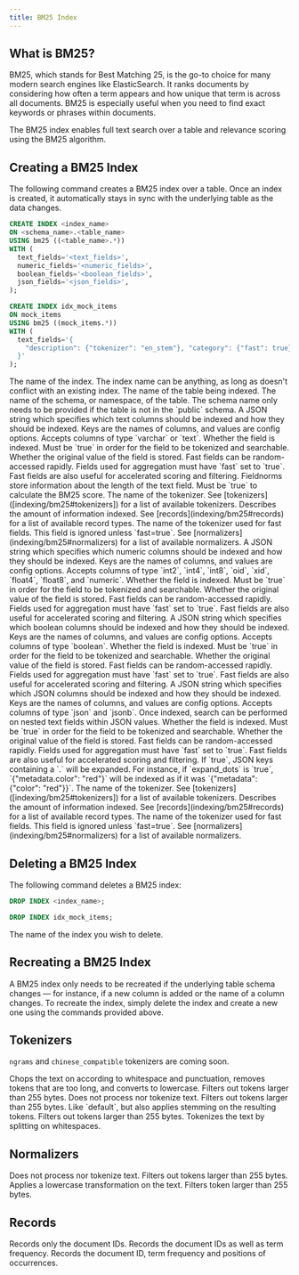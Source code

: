 ```yaml
---
title: BM25 Index
---
```


## What is BM25?

BM25, which stands for Best Matching 25, is the go-to choice for many modern search engines like ElasticSearch.
It ranks documents by considering how often a term appears and how unique that term is across all
documents. BM25 is especially useful when you need to find exact keywords or phrases within documents.

The BM25 index enables full text search over a table and relevance scoring using the BM25 algorithm.

## Creating a BM25 Index

The following command creates a BM25 index over a table. Once an index is created, it automatically
stays in sync with the underlying table as the data changes.

```sql
CREATE INDEX <index_name>
ON <schema_name>.<table_name>
USING bm25 ((<table_name>.*))
WITH (
  text_fields='<text_fields>',
  numeric_fields='<numeric_fields>',
  boolean_fields='<boolean_fields>',
  json_fields='<json_fields>',
);
```

<Accordion title="Example Usage">

```sql
CREATE INDEX idx_mock_items
ON mock_items
USING bm25 ((mock_items.*))
WITH (
  text_fields='{
    "description": {"tokenizer": "en_stem"}, "category": {"fast": true}
  }'
);
```

</Accordion>

<ParamField body="index_name" required>
  The name of the index. The index name can be anything, as long as doesn't
  conflict with an existing index.
</ParamField>
<ParamField body="table_name" required>
  The name of the table being indexed.
</ParamField>
<ParamField body="schema_name">
  The name of the schema, or namespace, of the table. The schema name only needs
  to be provided if the table is not in the `public` schema.
</ParamField>
<ParamField body="text_fields">
  A JSON string which specifies which text columns should be indexed and how they should be indexed.
  Keys are the names of columns, and values are config options. Accepts columns of type `varchar` or `text`.
  <Expandable title="Config Options">
    <ParamField body="indexed" default={true}>
      Whether the field is indexed. Must be `true` in order for the field to be tokenized and 
      searchable.
    </ParamField>
    <ParamField body="stored" default={true}>
      Whether the original value of the field is stored.
    </ParamField>
    <ParamField body="fast" default={false}>
      Fast fields can be random-accessed rapidly. Fields used for aggregation must have `fast` set to `true`. 
      Fast fields are also useful for accelerated scoring and filtering.
    </ParamField>
    <ParamField body="fieldnorms" default={true}>
      Fieldnorms store information about the length of the text field. Must be `true` to calculate
      the BM25 score.
    </ParamField>
    <ParamField body="tokenizer" default="default">
      The name of the tokenizer. See [tokenizers]([indexing/bm25#tokenizers]) for a list of available tokenizers.
    </ParamField>
    <ParamField body="record" default="basic">
      Describes the amount of information indexed. See [records](indexing/bm25#records) for a list of available 
      record types.
    </ParamField>
    <ParamField body="normalizer" default="raw">
      The name of the tokenizer used for fast fields. This field is ignored unless `fast=true`. See 
      [normalizers](indexing/bm25#normalizers) for a list of available normalizers.
    </ParamField>
  </Expandable>
</ParamField>
<ParamField body="numeric_fields">
  A JSON string which specifies which numeric columns should be indexed and how they should be indexed.
  Keys are the names of columns, and values are config options. Accepts columns of type `int2`, `int4`, `int8`, `oid`, `xid`, `float4`, `float8`, and `numeric`.
  <Expandable title="Config Options">
    <ParamField body="indexed" default={true}>
      Whether the field is indexed. Must be `true` in order for the field to be tokenized and 
      searchable.
    </ParamField>
    <ParamField body="stored" default={true}>
      Whether the original value of the field is stored.
    </ParamField>
    <ParamField body="fast" default={true}>
      Fast fields can be random-accessed rapidly. Fields used for aggregation must have `fast` set to `true`. 
      Fast fields are also useful for accelerated scoring and filtering.
    </ParamField>
  </Expandable>
</ParamField>
<ParamField body="boolean_fields">
  A JSON string which specifies which boolean columns should be indexed and how they should be indexed.
  Keys are the names of columns, and values are config options. Accepts columns of type `boolean`.
  <Expandable title="Config Options">
    <ParamField body="indexed" default={true}>
      Whether the field is indexed. Must be `true` in order for the field to be tokenized and 
      searchable.
    </ParamField>
    <ParamField body="stored" default={true}>
      Whether the original value of the field is stored.
    </ParamField>
    <ParamField body="fast" default={true}>
      Fast fields can be random-accessed rapidly. Fields used for aggregation must have `fast` set to `true`. 
      Fast fields are also useful for accelerated scoring and filtering.
    </ParamField>
  </Expandable>
</ParamField>
<ParamField body="json_fields">
  A JSON string which specifies which JSON columns should be indexed and how they should be indexed. 
  Keys are the names of columns, and values are config options. Accepts columns of type `json` and `jsonb`.
  Once indexed, search can be performed on nested text fields within JSON values. 
  <Expandable title="Config Options">
    <ParamField body="indexed" default={true}>
      Whether the field is indexed. Must be `true` in order for the field to be tokenized and 
      searchable.
    </ParamField>
    <ParamField body="stored" default={true}>
      Whether the original value of the field is stored.
    </ParamField>
    <ParamField body="fast" default={false}>
      Fast fields can be random-accessed rapidly. Fields used for aggregation must have `fast` set to `true`. 
      Fast fields are also useful for accelerated scoring and filtering.
    </ParamField>
    <ParamField body="expand_dots" default={true}>
      If `true`, JSON keys containing a `.` will be expanded. For instance, if `expand_dots` is `true`, 
      `{"metadata.color": "red"}` will be indexed as if it was `{"metadata": {"color": "red"}}`. 
    </ParamField>
    <ParamField body="tokenizer" default="default">
      The name of the tokenizer. See [tokenizers]([indexing/bm25#tokenizers]) for a list of available tokenizers.
    </ParamField>
    <ParamField body="record" default="basic">
      Describes the amount of information indexed. See [records](indexing/bm25#records) for a list of available 
      record types.
    </ParamField>
    <ParamField body="normalizer" default="raw">
      The name of the tokenizer used for fast fields. This field is ignored unless `fast=true`. See 
      [normalizers](indexing/bm25#normalizers) for a list of available normalizers.
    </ParamField>
  </Expandable>
</ParamField>

## Deleting a BM25 Index

The following command deletes a BM25 index:

```sql
DROP INDEX <index_name>;
```

<Accordion title="Example Usage">

```sql
DROP INDEX idx_mock_items;
```

</Accordion>

<ParamField body="index_name" required>
  The name of the index you wish to delete.
</ParamField>

## Recreating a BM25 Index

A BM25 index only needs to be recreated if the underlying table schema changes — for instance, if a new
column is added or the name of a column changes. To recreate the index, simply delete the index and create
a new one using the commands provided above.

## Tokenizers

<Note>`ngrams` and `chinese_compatible` tokenizers are coming soon.</Note>

<ParamField body="default">
  Chops the text on according to whitespace and punctuation, removes tokens that
  are too long, and converts to lowercase. Filters out tokens larger than 255
  bytes.
</ParamField>
<ParamField body="raw">
  Does not process nor tokenize text. Filters out tokens larger than 255 bytes.
</ParamField>
<ParamField body="en_stem">
  Like `default`, but also applies stemming on the resulting tokens. Filters out
  tokens larger than 255 bytes.
</ParamField>
<ParamField body="whitespace">
  Tokenizes the text by splitting on whitespaces.
</ParamField>

## Normalizers

<ParamField body="raw">
  Does not process nor tokenize text. Filters out tokens larger than 255 bytes.
</ParamField>
<ParamField body="lowercase">
  Applies a lowercase transformation on the text. Filters token larger than 255
  bytes.
</ParamField>

## Records

<ParamField body="basic">Records only the document IDs.</ParamField>
<ParamField body="freq">
  Records the document IDs as well as term frequency.
</ParamField>
<ParamField body="position">
  Records the document ID, term frequency and positions of occurrences.
</ParamField>
